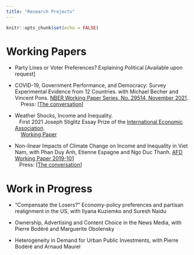 ```yaml
---
title: "Research Projects"
---
```


```r
knitr::opts_chunk$set(echo = FALSE)
```

# Working Papers
-	Party Lines or Voter Preferences? Explaining Political  [Available upon request]

- COVID-19, Government Performance, and Democracy: Survey Experimental Evidence from 12 Countries. with Michael Becher and Vincent Pons. [NBER Working Paper Series, No. 29514, November 2021](
https://www.nber.org/system/files/working_papers/w29514/w29514.pdf).   <br />
&nbsp;&nbsp;&nbsp; Press: [[The conversation](https://theconversation.com/es-la-democracia-el-chivo-expiatorio-de-la-pandemia-174253)]



- Weather Shocks, Income and Inequality.  <br />
&nbsp;&nbsp;&nbsp;First 2021 Joseph Stiglitz Essay Prize of the [International Economic Association](https://www.iea-world.org). <br />
&nbsp;&nbsp;&nbsp; [Working Paper](http://piketty.pse.ens.fr/files/Laubier2018.pdf)

- Non-linear Impacts of Climate Change on Income and Inequality in Viet Nam, with Phan Duy Anh, Etienne Espagne and Ngo Duc Thanh. [AFD Working Paper 2019-101](https://www.afd.fr/fr/media/download/11775) <br />
&nbsp;&nbsp;&nbsp;Press: [[The conversation](https://theconversation.com/inegalites-face-au-changement-climatique-la-balle-est-dans-le-camp-des-plus-riches-116616)]

# Work in Progress

- “Compensate the Losers?” Economy-policy preferences and partisan realignment in the US, with Ilyana Kuziemko and Suresh Naidu


- Ownership, Advertising and Content Choice in the News Media, with Pierre Bodéré and Marguerite Obolensky

- Heterogeneity in Demand for Urban Public Investments, with Pierre Bodéré and Arnaud Maurel



